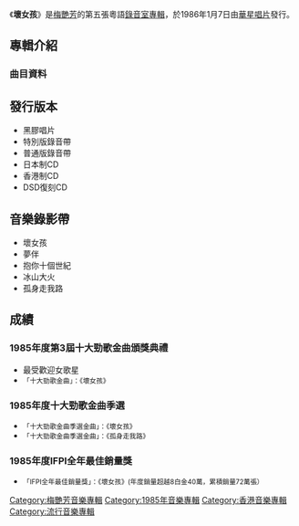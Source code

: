 {{Infobox album 
| Name		= 壞女孩
| Type		= [[專輯|專輯]]
| Artist	= [[梅艷芳|梅艷芳]] 
| Cover		= 
| Released  	= 1986年1月7日
| Recorded  	= 1985年
| Length        = 
| Genre		= [[粵語流行音樂|粵語流行音樂]] 
| Label		= [[華星唱片|華星唱片]]
| Producer	= [[黎小田|黎小田]]
| Last album	= [[梅艷芳_(1985年專輯)|梅艷芳]]<br>（1985年1月）
| This album	= '''壞女孩'''<br>（1986年1月7日）
| Next album	= [[梅艷芳_(1986年專輯)|梅艷芳]]<br>（1986年10月23日）
}}

《'''壞女孩'''》是[[梅艷芳|梅艷芳]]的第五張粵語[[錄音室專輯|錄音室專輯]]，於1986年1月7日由[[華星唱片|華星唱片]]發行。

==專輯介紹==
===曲目資料===
{{Tracklist
| collapsed = 
| headline = 
| font_size = 
| total_length = 
| all_writing = 
| all_music = 
| all_lyrics = 
| all_arranger = 
| all_producer = 
| all_except = 
| extra_column =
| title1 = 壞女孩
| note1 = 
| longnote1 = 改編自Sheena Easton的歌曲 《Strut》
| music1 = Charlie Dore、Julian Littman
| lyrics1 = [[林振強|林振強]]
| arranger1 = [[戴樂民|羅迪]]
| producer1 = 
| extra1 = 
| length1 = 
| title2 = 夢伴
| note2 = 
| longnote2 = 改編自[[近藤真彦|近藤真彦]]的歌曲 《夢絆》
| music2 = [[鈴木喜三郎|Kisaburo Suzuki]]
| lyrics2 = [[林敏聰|林敏聰]]
| arranger2 = [[黎小田|黎小田]]
| producer2 = 
| extra2 = 
| length2 = 
| title3 = 不了情
| note3 = 
| longnote3 = 國語版本為《不了情》<br>改編自[[顧媚|顧媚]]的歌曲 《不了情》
| music3 = [[王福齡|王福齡]]
| lyrics3 = [[薛志雄|薛志雄]]
| arranger3 = [[奧金寶|奧金寶]]
| producer3 = 
| extra3 = 
| length3 = 
| title4 = 抱你十個世紀
| note4 = 
| longnote4 = 改編自[[Madonna|Madonna]]的歌曲 《Crazy for You》
| music4 = John Bettis、Jon Lind
| lyrics4 = [[湯正川|湯正川]]
| arranger4 = [[杜自持|杜自持]]
| producer4 = 
| extra4 = 
| length4 = 
| title5 = 魅力的散發
| note5 = 
| longnote5 = 改編自近藤真彦的歌曲《情熱 熱風 せれなーで》
| music5 = [[筒美京平|筒美京平]]
| lyrics5 = [[黎彼得|黎彼得]]
| arranger5 = 黎小田
| producer5 = 
| extra5 = 
| length5 = 
| title6 = 倆心未變
| note6 = TVB電視劇《[[開心女鬼|開心女鬼]]》主題曲
| longnote6 = 
| music6 = 黎小田
| lyrics6 = [[鄧偉雄|鄧偉雄]]
| arranger6 = 奧金寶
| producer6 = 
| extra6 = 
| length6 = 
| title7 = 冰山大火
| note7 = 
| longnote7 = 改編自[[山口百恵|山口百恵]]的歌曲 《ロックンロール・ウィドウ》
| music7 = [[宇崎龍童|宇崎龍童]]
| lyrics7 = 林振強
| arranger7 = 黎小田
| producer7 = 
| extra7 = 
| length7 = 
| title8 = 癲多一千晚
| note8 = 
| longnote8 = 國語版本為《一千個夜晚》<br>改編自近藤真彦的歌曲《男が泣く女が泣く》
| music8 = [[長澤博行|長澤博行]]
| lyrics8 = [[潘偉源|潘偉源]]
| arranger8 = [[Joey_Villanueva|祖兒]]
| producer8 = 
| extra8 = 
| length8 = 
| title9 = 喚回快樂的我
| note9 = 電影《[[歡樂叮噹|歡樂叮噹]]》主題曲
| longnote9 = 國語版本為《喚回快樂的我》
| music9 = 黎小田
| lyrics9 = [[許冠文|許冠文]]
| arranger9 = 黎小田
| producer9 = 
| extra9 = 
| length9 = 
| title10 = 點都要愛
| note10 = 
| longnote10 = 改編自Madonna的歌曲 《Into the Groove》
| music10 = Madonna、Steve Bray
| lyrics10 = 潘偉源
| arranger10 = 羅迪
| producer10 = 
| extra10 = 
| length10 = 
| title11 = 孤身走我路
| note11 = 
| longnote11 = 改編自山口百恵的歌曲 《This is my Trial （私の試練）》
| music11 = [[谷村新司|谷村新司]]
| lyrics11 = [[鄭國江|鄭國江]]
| arranger11 = 奧金寶
| producer11 = 
| extra11 = 
| length11 =
}}

==發行版本==
*黑膠唱片
*特別版錄音帶
*普通版錄音帶
*日本制CD
*香港制CD
*DSD復刻CD

==音樂錄影帶==
*壞女孩
*夢伴
*抱你十個世紀
*冰山大火
*孤身走我路

<!-- ==製作團隊== -->

==成績==
===1985年度第3屆十大勁歌金曲頒獎典禮===
*最受歡迎女歌星
*<span style="font-size:smaller;">「十大勁歌金曲」：《壞女孩》</span>

===1985年度十大勁歌金曲季選===
*<span style="font-size:smaller;">「十大勁歌金曲季選金曲」：《壞女孩》</span>
*<span style="font-size:smaller;">「十大勁歌金曲季選金曲」：《孤身走我路》</span>

===1985年度IFPI全年最佳銷量獎===
*<span style="font-size:smaller;">「IFPI全年最佳銷量獎」：《壞女孩》(年度銷量超越8白金40萬，累積銷量72萬張）</span>

<!-- ==參考資料== -->

<!-- ==外部連結== -->

{{梅艷芳}}

[[Category:梅艷芳音樂專輯|Category:梅艷芳音樂專輯]]
[[Category:1985年音樂專輯|Category:1985年音樂專輯]]
[[Category:香港音樂專輯|Category:香港音樂專輯]]
[[Category:流行音樂專輯|Category:流行音樂專輯]]